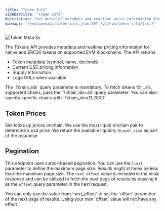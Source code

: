 ```yaml
---
title: "Token Info"
sidebarTitle: "Token Info"
description: "Get detailed metadata and realtime price information for any native asset or ERC20 token including symbol, name, decimals, supply information, USD pricing, and logo URLs."
openapi: "/evm/openapi/token-info.json GET /v1/evm/token-info/{uri}"
---
```



<Frame>
  <img
    src="/images/evm/token-meta.svg"
    alt="Token Meta Sv"
    title="Token Meta Sv"
    style={{ width:"100%" }}
    className="mx-auto"
  />
</Frame>

The Tokens API provides metadata and realtime pricing information for native and ERC20 tokens on supported EVM blockchains.
The API returns:

- Token metadata (symbol, name, decimals)
- Current USD pricing information
- Supply information
- Logo URLs when available

<Note>
  The `?chain_ids` query parameter is mandatory.
  To fetch tokens for _all_ supported chains, pass the `?chain_ids=all` query parameter.
  You can also specify specific chains with `?chain_ids=11,250,1`.
</Note>

<Accordion title="Supported Chains">
  <SupportedChains endpoint="token_info" />
</Accordion>

## Token Prices

Sim looks up prices onchain. We use the most liquid onchain pair to determine a usd price. We return the available liquidity in `pool_size` as part of the response.

## Pagination

This endpoint uses cursor-based pagination. You can use the `limit` parameter to define the maximum page size.
Results might at times be less than the maximum page size.
The `next_offset` value is included in the initial response and can be utilized to fetch the next page of results by passing it as the `offset` query parameter in the next request.

<Warning>
  You can only use the value from `next_offset` to set the `offset` parameter of the next page of results. Using your own `offset` value will not have any effect.
</Warning>
